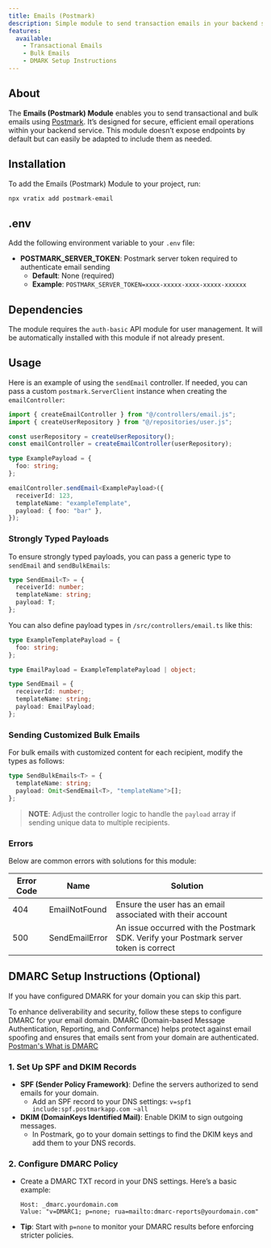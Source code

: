 ```yaml
---
title: Emails (Postmark)
description: Simple module to send transaction emails in your backend service
features:
  available:
    - Transactional Emails
    - Bulk Emails
    - DMARK Setup Instructions
---
```


## About

The **Emails (Postmark) Module** enables you to send transactional and bulk emails using [Postmark](https://postmarkapp.com).
It’s designed for secure, efficient email operations within your backend service.
This module doesn’t expose endpoints by default but can easily be adapted to include them as needed.

## Installation

To add the Emails (Postmark) Module to your project, run:

```bash
npx vratix add postmark-email
```

## .env

Add the following environment variable to your `.env` file:

- **POSTMARK_SERVER_TOKEN**: Postmark server token required to authenticate email sending
  - **Default**: None (required)
  - **Example**: `POSTMARK_SERVER_TOKEN=xxxx-xxxxx-xxxx-xxxxx-xxxxxx`

## Dependencies

The module requires the `auth-basic` API module for user management. It will be automatically installed with this module if not already present.

## Usage

Here is an example of using the `sendEmail` controller. If needed, you can pass a custom `postmark.ServerClient` instance when creating the `emailController`:

```typescript
import { createEmailController } from "@/controllers/email.js";
import { createUserRepository } from "@/repositories/user.js";

const userRepository = createUserRepository();
const emailController = createEmailController(userRepository);

type ExamplePayload = {
  foo: string;
};

emailController.sendEmail<ExamplePayload>({
  receiverId: 123,
  templateName: "exampleTemplate",
  payload: { foo: "bar" },
});
```

### Strongly Typed Payloads

To ensure strongly typed payloads, you can pass a generic type to `sendEmail` and `sendBulkEmails`:

```typescript {4}
type SendEmail<T> = {
  receiverId: number;
  templateName: string;
  payload: T;
};
```

You can also define payload types in `/src/controllers/email.ts` like this:

```typescript
type ExampleTemplatePayload = {
  foo: string;
};

type EmailPayload = ExampleTemplatePayload | object;

type SendEmail = {
  receiverId: number;
  templateName: string;
  payload: EmailPayload;
};
```

### Sending Customized Bulk Emails

For bulk emails with customized content for each recipient, modify the types as follows:

```typescript
type SendBulkEmails<T> = {
  templateName: string;
  payload: Omit<SendEmail<T>, "templateName">[];
};
```

> **NOTE**: Adjust the controller logic to handle the `payload` array if sending unique data to multiple recipients.

### Errors

Below are common errors with solutions for this module:

| Error Code | Name           | Solution                                                                              |
| ---------- | -------------- | ------------------------------------------------------------------------------------- |
| 404        | EmailNotFound  | Ensure the user has an email associated with their account                            |
| 500        | SendEmailError | An issue occurred with the Postmark SDK. Verify your Postmark server token is correct |

## DMARC Setup Instructions (Optional)

If you have configured DMARK for your domain you can skip this part.

To enhance deliverability and security, follow these steps to configure DMARC for your email domain.
DMARC (Domain-based Message Authentication, Reporting, and Conformance) helps protect against email spoofing and ensures that emails sent from your domain are authenticated. [Postman's What is DMARC](https://postmarkapp.com/support/article/892-what-is-dmarc)

### 1. Set Up SPF and DKIM Records

- **SPF (Sender Policy Framework)**: Define the servers authorized to send emails for your domain.
  - Add an SPF record to your DNS settings: `v=spf1 include:spf.postmarkapp.com ~all`
- **DKIM (DomainKeys Identified Mail)**: Enable DKIM to sign outgoing messages.
  - In Postmark, go to your domain settings to find the DKIM keys and add them to your DNS records.

### 2. Configure DMARC Policy

- Create a DMARC TXT record in your DNS settings. Here’s a basic example:

  ```text
  Host: _dmarc.yourdomain.com
  Value: "v=DMARC1; p=none; rua=mailto:dmarc-reports@yourdomain.com"
  ```

- **Tip**: Start with `p=none` to monitor your DMARC results before enforcing stricter policies.
